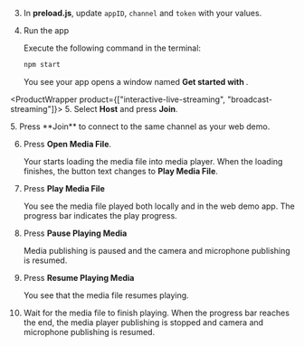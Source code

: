 <PlatformWrapper platform="electron">

3.  In **preload.js**, update `appID`, `channel` and `token` with your values.

3.  Run the app
    
    Execute the following command in the terminal:
    ```bash
    npm start
    ```
    You see your app opens a window named **Get started with <Vpd k="PRODUCT" />**.

<ProductWrapper product={["interactive-live-streaming", "broadcast-streaming"]}>
5. Select **Host** and press **Join**.

</ProductWrapper>
<ProductWrapper product="video-calling">
5. Press **Join** to connect to the same channel as your web demo.

</ProductWrapper>

6.  Press **Open Media File**.

    Your <Vpl k="CLIENT"/> starts loading the media file into media player. When the loading finishes, the button text changes to **Play Media File**.

7.  Press **Play Media File**

    You see the media file played both locally and in the web demo app. The progress bar indicates the play progress.

8.  Press **Pause Playing Media**

    Media publishing is paused and the camera and microphone publishing is resumed.

9.  Press **Resume Playing Media**

    You see that the media file resumes playing.

10.  Wait for the media file to finish playing. When the progress bar reaches the end, the media player publishing is stopped and camera and microphone publishing is resumed.
</PlatformWrapper>
